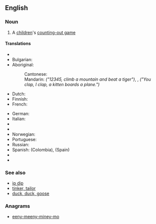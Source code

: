 ==English==

===Noun===
{{wikipedia}}
{{en-noun|-|sg=[[eeny]], [[meeny]], [[miny]], [[moe]]}}

# {{games}} A [[children]]'s [[counting-out game]]

====Translations====
{{trans-top|similar children's counting-out games in other languages}}<!--do not translate "eeny, meeny, miny, moe" literally - put an equivalent children's counting-out game in the other language -->
* {{trreq|ar}}
* Bulgarian: {{t|bg|ала бала ница турска паница, ой гиди Ванчо наш капитанчо|tr=ála bála nica túrska paníca, oj gídi Vánčo naš kapitánčo}}
* Aboriginal: {{pass the ganja unna}}
*: Cantonese: {{tø|yue|點指兵兵點著誰人做大兵|sc=Hant}}
*: Mandarin: {{t-|cmn|一二三四五，上山打老虎|tr=yī èr sān sì wǔ, shàngshān dǎ lǎohǔ|sc=Hani}} ''("12345, climb a mountain and beat a tiger")'', {{t-|cmn|你拍一，我拍一，一隻小貓坐飛機|sc=Hani}}, {{t-|cmn|你拍一，我拍一，一只小猫坐飞机|tr=nǐ pāiyī, wǒ pāiyī, yī zhī xiǎomāo zuò fēijī|sc=Hani}} ''("You clap, I clap, a kitten boards a plane.")''
* Dutch: {{t|nl|iene miene mutte}}
* Finnish: {{t-|fi|entten-tentten-teelika-mentten}}
* French: {{t+|fr|ams tram gram}}
{{trans-mid}}
* German: {{t|de|ene mene mu}}
* Italian: {{t-|it|Igne migne magna mo}}
* {{trreq|ja}}
* {{trreq|ko}}
* Norwegian: {{t|no|elle melle}}
* Portuguese: {{t|pt|uni, duni, tê|m}}
* Russian: {{žés, éni béni rjába, kvínter fínter žába}}
* Spanish: {{t|es|detín, marín, dedó, pingüé}} (Colombia), {{t|es|una, dole, tele, catole}} (Spain)
* {{trreq|sv}}
* {{trreq|th}}
{{trans-bottom}}

===See also===
* [[ip dip]]
* [[tinker, tailor]]
* [[duck, duck, goose]]

===Anagrams===
* [[eeny-meeny-miney-mo#English|eeny-meeny-miney-mo]]